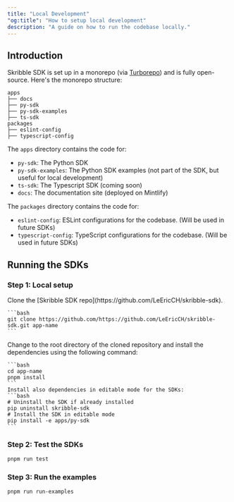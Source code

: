 ```yaml
---
title: "Local Development"
"og:title": "How to setup local development"
description: "A guide on how to run the codebase locally."
---
```


## Introduction

Skribble SDK is set up in a monorepo (via [Turborepo](https://turbo.build/repo)) and is fully open-source.
Here's the monorepo structure:

```
apps
├── docs
├── py-sdk
├── py-sdk-examples
├── ts-sdk
packages
├── eslint-config
├── typescript-config
```

The `apps` directory contains the code for:

- `py-sdk`: The Python SDK
- `py-sdk-examples`: The Python SDK examples (not part of the SDK, but useful for local development)
- `ts-sdk`: The Typescript SDK (coming soon)
- `docs`: The documentation site (deployed on Mintlify)

The `packages` directory contains the code for:

- `eslint-config`: ESLint configurations for the codebase. (Will be used in future SDKs) 
- `typescript-config`: TypeScript configurations for the codebase. (Will be used in future SDKs) 

## Running the SDKs
### Step 1: Local setup

<Steps>
  <Step title="Clone the repo">
    Clone the [Skribble SDK repo](https://github.com/LeEricCH/skribble-sdk).

    ```bash
    git clone https://github.com/https://github.com/LeEricCH/skribble-sdk.git app-name
    ```    

  </Step>
  <Step title="Install dependencies">    
    Change to the root directory of the cloned repository and install the dependencies using the following command:

    ```bash
    cd app-name
    pnpm install
    ```      
    Install also dependencies in editable mode for the SDKs:
    ```bash
    # Uninstall the SDK if already installed
    pip uninstall skribble-sdk
    # Install the SDK in editable mode
    pip install -e apps/py-sdk
    ```
  </Step>    

</Steps>


### Step 2: Test the SDKs

```bash root
pnpm run test
```

### Step 3: Run the examples

```bash root
pnpm run run-examples
```

